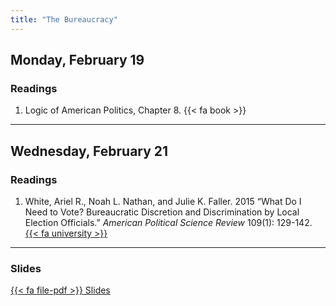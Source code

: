 ```yaml
---
title: "The Bureaucracy"
---
```


## Monday, February 19

### Readings 

1. Logic of American Politics, Chapter 8. {{< fa book >}}


---


## Wednesday, February 21

### Readings

1. White, Ariel R., Noah L. Nathan, and Julie K. Faller. 2015 "What Do I Need to Vote? Bureaucratic Discretion and Discrimination by Local Election Officials." *American Political Science Review* 109(1): 129-142. [{{< fa university >}}](https://go.openathens.net/redirector/agnesscott.edu?url=https%3A%2F%2Fwww.jstor.org%2Fstable%2F43655028)


---

### Slides

[<span class="btn btn-danger">{{< fa file-pdf >}} Slides </span></p>](https://agnesscott.instructure.com/files/664275/download?download_frd=1)



